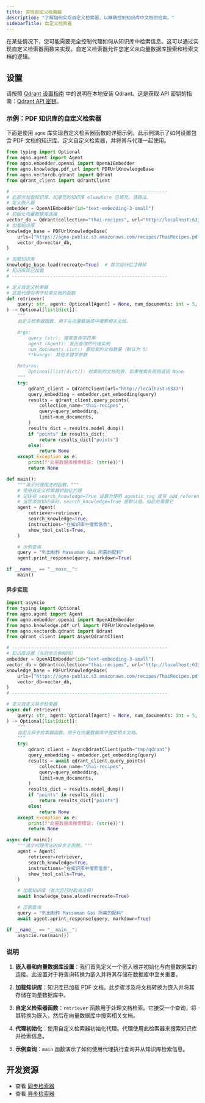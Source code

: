```yaml
---
title: 实现自定义检索器
description: "了解如何实现自定义检索器，以精确控制知识库中文档的检索。"
sidebarTitle: 自定义检索器
---
```


在某些情况下，您可能需要完全控制代理如何从知识库中检索信息。这可以通过实现自定义检索器函数来实现。自定义检索器允许您定义从向量数据库搜索和检索文档的逻辑。

## 设置

请按照 [Qdrant 设置指南](https://qdrant.tech/documentation/guides/installation/) 中的说明在本地安装 Qdrant。这是获取 API 密钥的指南：[Qdrant API 密钥](https://qdrant.tech/documentation/cloud/authentication/)。

### 示例：PDF 知识库的自定义检索器

下面是使用 `agno` 库实现自定义检索器函数的详细示例。此示例演示了如何设置包含 PDF 文档的知识库、定义自定义检索器，并将其与代理一起使用。

```python
from typing import Optional
from agno.agent import Agent
from agno.embedder.openai import OpenAIEmbedder
from agno.knowledge.pdf_url import PDFUrlKnowledgeBase
from agno.vectordb.qdrant import Qdrant
from qdrant_client import QdrantClient

# ---------------------------------------------------------
# 此部分加载知识库。如果您的知识库 elsewhere 已填充，请跳过。
# 定义嵌入器
embedder = OpenAIEmbedder(id="text-embedding-3-small")
# 初始化向量数据库连接
vector_db = Qdrant(collection="thai-recipes", url="http://localhost:6333", embedder=embedder)
# 加载知识库
knowledge_base = PDFUrlKnowledgeBase(
    urls=["https://agno-public.s3.amazonaws.com/recipes/ThaiRecipes.pdf"],
    vector_db=vector_db,
)

# 加载知识库
knowledge_base.load(recreate=True)  # 首次运行后注释掉
# 知识库现已加载
# ---------------------------------------------------------

# 定义自定义检索器
# 这是代理将用于检索文档的函数
def retriever(
    query: str, agent: Optional[Agent] = None, num_documents: int = 5, **kwargs
) -> Optional[list[dict]]:
    """
    自定义检索器函数，用于在向量数据库中搜索相关文档。

    Args:
        query (str): 搜索查询字符串
        agent (Agent): 发出查询的代理实例
        num_documents (int): 要检索的文档数量（默认为 5）
        **kwargs: 其他关键字参数

    Returns:
        Optional[list[dict]]: 检索到的文档列表，如果搜索失败则返回 None
    """
    try:
        qdrant_client = QdrantClient(url="http://localhost:6333")
        query_embedding = embedder.get_embedding(query)
        results = qdrant_client.query_points(
            collection_name="thai-recipes",
            query=query_embedding,
            limit=num_documents,
        )
        results_dict = results.model_dump()
        if "points" in results_dict:
            return results_dict["points"]
        else:
            return None
    except Exception as e:
        print(f"向量数据库搜索错误: {str(e)}")
        return None

def main():
    """演示代理用法的函数。"""
    # 使用自定义检索器初始化代理
    # 记住将 search_knowledge=True 设置为使用 agentic_rag 或将 add_reference=True 添加到传统 RAG
    # 当您添加知识库时，search_knowledge=True 是默认值，但此处需要它
    agent = Agent(
        retriever=retriever,
        search_knowledge=True,
        instructions="在知识库中搜索信息",
        show_tool_calls=True,
    )

    # 示例查询
    query = "列出制作 Massaman Gai 所需的配料"
    agent.print_response(query, markdown=True)

if __name__ == "__main__":
    main()
```

#### 异步实现

```python
import asyncio
from typing import Optional
from agno.agent import Agent
from agno.embedder.openai import OpenAIEmbedder
from agno.knowledge.pdf_url import PDFUrlKnowledgeBase
from agno.vectordb.qdrant import Qdrant
from qdrant_client import AsyncQdrantClient

# ---------------------------------------------------------
# 知识库设置（与同步示例相同）
embedder = OpenAIEmbedder(id="text-embedding-3-small")
vector_db = Qdrant(collection="thai-recipes", url="http://localhost:6333", embedder=embedder)
knowledge_base = PDFUrlKnowledgeBase(
    urls=["https://agno-public.s3.amazonaws.com/recipes/ThaiRecipes.pdf"],
    vector_db=vector_db,
)
# ---------------------------------------------------------

# 定义自定义异步检索器
async def retriever(
    query: str, agent: Optional[Agent] = None, num_documents: int = 5, **kwargs
) -> Optional[list[dict]]:
    """
    自定义异步检索器函数，用于在向量数据库中搜索相关文档。
    """
    try:
        qdrant_client = AsyncQdrantClient(path="tmp/qdrant")
        query_embedding = embedder.get_embedding(query)
        results = await qdrant_client.query_points(
            collection_name="thai-recipes",
            query=query_embedding,
            limit=num_documents,
        )
        results_dict = results.model_dump()
        if "points" in results_dict:
            return results_dict["points"]
        else:
            return None
    except Exception as e:
        print(f"向量数据库搜索错误: {str(e)}")
        return None

async def main():
    """演示代理用法的异步主函数。"""
    agent = Agent(
        retriever=retriever,
        search_knowledge=True,
        instructions="在知识库中搜索信息",
        show_tool_calls=True,
    )

    # 加载知识库（首次运行时取消注释）
    await knowledge_base.aload(recreate=True)

    # 示例查询
    query = "列出制作 Massaman Gai 所需的配料"
    await agent.aprint_response(query, markdown=True)

if __name__ == "__main__":
    asyncio.run(main())
```

### 说明

1. **嵌入器和向量数据库设置**：我们首先定义一个嵌入器并初始化与向量数据库的连接。此设置对于将查询转换为嵌入并将其存储在数据库中至关重要。

2. **加载知识库**：知识库已加载 PDF 文档。此步骤涉及将文档转换为嵌入并将其存储在向量数据库中。

3. **自定义检索器函数**：`retriever` 函数用于处理文档检索。它接受一个查询，将其转换为嵌入，然后在向量数据库中搜索相关文档。

4. **代理初始化**：使用自定义检索器初始化代理。代理使用此检索器来搜索知识库并检索信息。

5. **示例查询**：`main` 函数演示了如何使用代理执行查询并从知识库检索信息。

## 开发资源

- 查看 [同步检索器](https://github.com/agno-agi/agno/blob/main/cookbook/agent_concepts/knowledge/custom/retriever.py)
- 查看 [异步检索器](https://github.com/agno-agi/agno/blob/main/cookbook/agent_concepts/knowledge/custom/async_retriever.py)